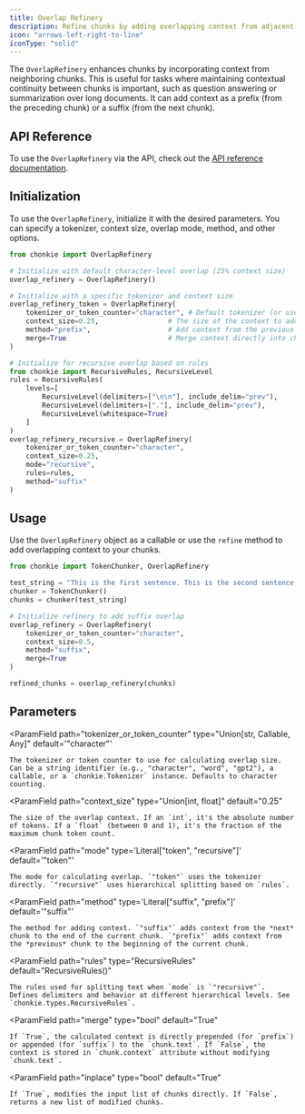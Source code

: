 ```yaml
---
title: Overlap Refinery
description: Refine chunks by adding overlapping context from adjacent chunks.
icon: "arrows-left-right-to-line"
iconType: "solid"
---
```


The `OverlapRefinery` enhances chunks by incorporating context from neighboring chunks. This is useful for tasks where maintaining contextual continuity between chunks is important, such as question answering or summarization over long documents. It can add context as a prefix (from the preceding chunk) or a suffix (from the next chunk).

## API Reference
To use the `OverlapRefinery` via the API, check out the [API reference documentation](../../api-reference/overlap-refinery).

## Initialization

To use the `OverlapRefinery`, initialize it with the desired parameters. You can specify a tokenizer, context size, overlap mode, method, and other options.

```python
from chonkie import OverlapRefinery

# Initialize with default character-level overlap (25% context size)
overlap_refinery = OverlapRefinery()

# Initialize with a specific tokenizer and context size
overlap_refinery_token = OverlapRefinery(
    tokenizer_or_token_counter="character", # Default tokenizer (or use "gpt2", etc.)
    context_size=0.25,                 # The size of the context to add to the chunks.
    method="prefix",                   # Add context from the previous chunk
    merge=True                         # Merge context directly into chunk text
)

# Initialize for recursive overlap based on rules
from chonkie import RecursiveRules, RecursiveLevel
rules = RecursiveRules(
    levels=[
        RecursiveLevel(delimiters=["\n\n"], include_delim="prev"),
        RecursiveLevel(delimiters=["."], include_delim="prev"),
        RecursiveLevel(whitespace=True)
    ]
)
overlap_refinery_recursive = OverlapRefinery(
    tokenizer_or_token_counter="character",
    context_size=0.25,
    mode="recursive",
    rules=rules,
    method="suffix"
)
```

## Usage

Use the `OverlapRefinery` object as a callable or use the `refine` method to add overlapping context to your chunks.

```python
from chonkie import TokenChunker, OverlapRefinery

test_string = "This is the first sentence. This is the second sentence, providing context. This is the third sentence, which needs context from the second."
chunker = TokenChunker()
chunks = chunker(test_string)

# Initialize refinery to add suffix overlap
overlap_refinery = OverlapRefinery(
    tokenizer_or_token_counter="character",
    context_size=0.5,
    method="suffix",
    merge=True
)

refined_chunks = overlap_refinery(chunks)
```

## Parameters

<ParamField
    path="tokenizer_or_token_counter"
    type="Union[str, Callable, Any]"
    default='"character"'
>
    The tokenizer or token counter to use for calculating overlap size. Can be a string identifier (e.g., "character", "word", "gpt2"), a callable, or a `chonkie.Tokenizer` instance. Defaults to character counting.
</ParamField>

<ParamField
    path="context_size"
    type="Union[int, float]"
    default="0.25"
>
    The size of the overlap context. If an `int`, it's the absolute number of tokens. If a `float` (between 0 and 1), it's the fraction of the maximum chunk token count.
</ParamField>

<ParamField
    path="mode"
    type='Literal["token", "recursive"]'
    default='"token"'
>
    The mode for calculating overlap. `"token"` uses the tokenizer directly. `"recursive"` uses hierarchical splitting based on `rules`.
</ParamField>

<ParamField
    path="method"
    type='Literal["suffix", "prefix"]'
    default='"suffix"'
>
    The method for adding context. `"suffix"` adds context from the *next* chunk to the end of the current chunk. `"prefix"` adds context from the *previous* chunk to the beginning of the current chunk.
</ParamField>

<ParamField
    path="rules"
    type="RecursiveRules"
    default="RecursiveRules()"
>
    The rules used for splitting text when `mode` is `"recursive"`. Defines delimiters and behavior at different hierarchical levels. See `chonkie.types.RecursiveRules`.
</ParamField>

<ParamField
    path="merge"
    type="bool"
    default="True"
>
    If `True`, the calculated context is directly prepended (for `prefix`) or appended (for `suffix`) to the `chunk.text`. If `False`, the context is stored in `chunk.context` attribute without modifying `chunk.text`.
</ParamField>

<ParamField
    path="inplace"
    type="bool"
    default="True"
>
    If `True`, modifies the input list of chunks directly. If `False`, returns a new list of modified chunks.
</ParamField>
